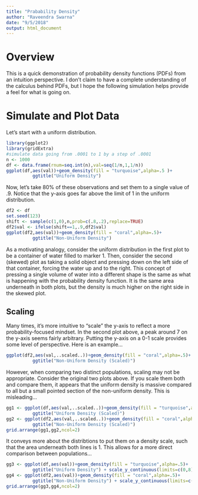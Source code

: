 ```yaml
---
title: "Prabability Density"
author: "Raveendra Swarna"
date: "9/5/2018"
output: html_document
---
```


# Overview
This is a quick demonstration of probability density functions (PDFs) from an intuition perspective. I don’t claim to have a complete understanding of the calculus behind PDFs, but I hope the following simulation helps provide a feel for what is going on.

# Simulate and Plot Data
Let’s start with a uniform distribution.

```r
library(ggplot2)
library(gridExtra)
#simulate data going from .0001 to 1 by a step of .0001
n <- 1000
df <- data.frame(rnum=seq.int(n),val=seq(1/n,1,1/n))
ggplot(df,aes(val))+geom_density(fill = "turquoise",alpha=.5 )+
          ggtitle("Uniform Density")
```

Now, let’s take 80% of these observations and set them to a single value of .9. Notice that the y-axis goes far above the limit of 1 in the uniform distribution.


```r
df2 <- df
set.seed(123)
shift <- sample(c(1,0),n,prob=c(.8,.2),replace=TRUE)
df2$val <- ifelse(shift==1,.9,df2$val)
ggplot(df2,aes(val))+geom_density(fill = "coral",alpha=.5)+
          ggtitle("Non-Uniform Density")
```

As a motivating analogy, consider the uniform distribution in the first plot to be a container of water filled to marker 1. Then, consider the second (skewed) plot as taking a solid object and pressing down on the left side of that container, forcing the water up and to the right. This concept of pressing a single volume of water into a different shape is the same as what is happening with the probability density function. It is the same area underneath in both plots, but the density is much higher on the right side in the skewed plot.

## Scaling
Many times, it’s more intuitive to “scale” the y-axis to reflect a more probability-focused mindset. In the second plot above, a peak around 7 on the y-axis seems fairly arbitrary. Putting the y-axis on a 0-1 scale provides some level of perspective. Here is an example…

```r
ggplot(df2,aes(val,..scaled..))+geom_density(fill = "coral",alpha=.5)+
          ggtitle("Non-Uniform Density (Scaled)")
```

However, when comparing two distinct populations, scaling may not be appropriate. Consider the original two plots above. If you scale them both and compare them, it appears that the uniform density is massive compared to all but a small pointed section of the non-uniform density. This is misleading…

```r
gg1 <- ggplot(df,aes(val,..scaled..))+geom_density(fill = "turquoise",alpha=.5)+
          ggtitle("Uniform Density (Scaled)")
gg2 <- ggplot(df2,aes(val,..scaled..))+geom_density(fill = "coral",alpha=.5)+
          ggtitle("Non-Uniform Density (Scaled)")
grid.arrange(gg1,gg2,ncol=2)
```

It conveys more about the distribtions to put them on a density scale, such that the area underneath both lines is 1. This allows for a more direct comparison between populations…

```r
gg3 <- ggplot(df,aes(val))+geom_density(fill = "turquoise",alpha=.5)+
          ggtitle("Uniform Density") + scale_y_continuous(limits=c(0,8))
gg4 <- ggplot(df2,aes(val))+geom_density(fill = "coral",alpha=.5)+
          ggtitle("Non-Uniform Density") + scale_y_continuous(limits=c(0,8))
grid.arrange(gg3,gg4,ncol=2)
```



